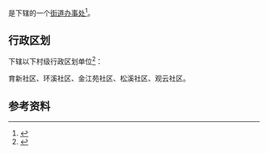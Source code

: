 {{中国乡级行政区|52/01/12/004/000}}

'''{{PAGENAMEBASE}}'''是{{PRC admin/fullname|52/01/12/004/000|3}}下辖的一个[[街道办事处|街道办事处]]<ref>{{PRC admin/ref sgc|{{PRC admin/parent|52/01/12/004/000}}}}</ref>。

== 行政区划 ==
{{PAGENAMEBASE}}下辖以下村级行政区划单位<ref>{{PRC admin/ref sgc|52/01/12/004/000}}</ref>：

育新社区、环溪社区、金江苑社区、松溪社区、观云社区。

== 参考资料 ==
{{reflist}}

{{贵州行政区划小作品}}
{{PRC admin/navcat|52/01/12/004/000}}